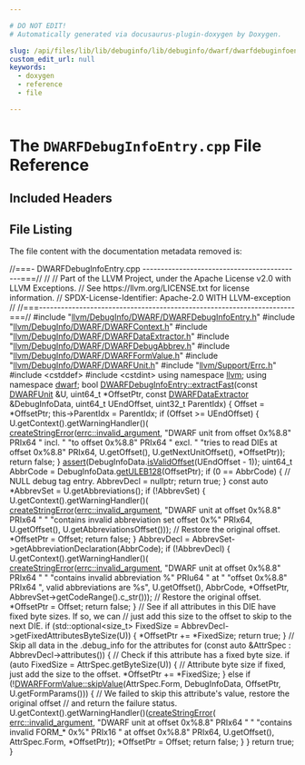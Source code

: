 ```yaml
---

# DO NOT EDIT!
# Automatically generated via docusaurus-plugin-doxygen by Doxygen.

slug: /api/files/lib/lib/debuginfo/lib/debuginfo/dwarf/dwarfdebuginfoentry-cpp
custom_edit_url: null
keywords:
  - doxygen
  - reference
  - file

---
```





# The `DWARFDebugInfoEntry.cpp` File Reference

<DoxygenPage pluginConfig={pluginConfig}>



## Included Headers

<IncludesList>
<IncludesListItem
  filePath="llvm/DebugInfo/DWARF/DWARFDebugInfoEntry.h"
  permalink="/docs/api/files/include/include/llvm/include/llvm/debuginfo/include/llvm/debuginfo/dwarf/dwarfdebuginfoentry-h"
  isLocal="true" />
<IncludesListItem
  filePath="llvm/DebugInfo/DWARF/DWARFContext.h"
  permalink="/docs/api/files/include/include/llvm/include/llvm/debuginfo/include/llvm/debuginfo/dwarf/dwarfcontext-h"
  isLocal="true" />
<IncludesListItem
  filePath="llvm/DebugInfo/DWARF/DWARFDataExtractor.h"
  permalink="/docs/api/files/include/include/llvm/include/llvm/debuginfo/include/llvm/debuginfo/dwarf/dwarfdataextractor-h"
  isLocal="true" />
<IncludesListItem
  filePath="llvm/DebugInfo/DWARF/DWARFDebugAbbrev.h"
  permalink="/docs/api/files/include/include/llvm/include/llvm/debuginfo/include/llvm/debuginfo/dwarf/dwarfdebugabbrev-h"
  isLocal="true" />
<IncludesListItem
  filePath="llvm/DebugInfo/DWARF/DWARFFormValue.h"
  permalink="/docs/api/files/include/include/llvm/include/llvm/debuginfo/include/llvm/debuginfo/dwarf/dwarfformvalue-h"
  isLocal="true" />
<IncludesListItem
  filePath="llvm/DebugInfo/DWARF/DWARFUnit.h"
  permalink="/docs/api/files/include/include/llvm/include/llvm/debuginfo/include/llvm/debuginfo/dwarf/dwarfunit-h"
  isLocal="true" />
<IncludesListItem
  filePath="llvm/Support/Errc.h"
  permalink="/docs/api/files/include/include/llvm/include/llvm/support/errc-h"
  isLocal="true" />
<IncludesListItem
  filePath="cstddef"
  permalink=""
  isLocal="false" />
<IncludesListItem
  filePath="cstdint"
  permalink=""
  isLocal="false" />
</IncludesList>


## File Listing

The file content with the documentation metadata removed is:

<ProgramListing>

<Link id="l00001" /><CodeLine lineNumber="1"><span class="doxyHighlightComment">//===- DWARFDebugInfoEntry.cpp --------------------------------------------===//</span></CodeLine>
<Link id="l00002" /><CodeLine lineNumber="2"><span class="doxyHighlightComment">//</span></CodeLine>
<Link id="l00003" /><CodeLine lineNumber="3"><span class="doxyHighlightComment">// Part of the LLVM Project, under the Apache License v2.0 with LLVM Exceptions.</span></CodeLine>
<Link id="l00004" /><CodeLine lineNumber="4"><span class="doxyHighlightComment">// See https://llvm.org/LICENSE.txt for license information.</span></CodeLine>
<Link id="l00005" /><CodeLine lineNumber="5"><span class="doxyHighlightComment">// SPDX-License-Identifier: Apache-2.0 WITH LLVM-exception</span></CodeLine>
<Link id="l00006" /><CodeLine lineNumber="6"><span class="doxyHighlightComment">//</span></CodeLine>
<Link id="l00007" /><CodeLine lineNumber="7"><span class="doxyHighlightComment">//===----------------------------------------------------------------------===//</span></CodeLine>
<Link id="l00008" /><CodeLine lineNumber="8"></CodeLine>
<Link id="l00009" /><CodeLine lineNumber="9"><span class="doxyHighlightPreprocessor">#include &quot;<a href="/docs/api/files/include/include/llvm/include/llvm/debuginfo/include/llvm/debuginfo/dwarf/dwarfdebuginfoentry-h">llvm/DebugInfo/DWARF/DWARFDebugInfoEntry.h</a>&quot;</span></CodeLine>
<Link id="l00010" /><CodeLine lineNumber="10"><span class="doxyHighlightPreprocessor">#include &quot;<a href="/docs/api/files/include/include/llvm/include/llvm/debuginfo/include/llvm/debuginfo/dwarf/dwarfcontext-h">llvm/DebugInfo/DWARF/DWARFContext.h</a>&quot;</span></CodeLine>
<Link id="l00011" /><CodeLine lineNumber="11"><span class="doxyHighlightPreprocessor">#include &quot;<a href="/docs/api/files/include/include/llvm/include/llvm/debuginfo/include/llvm/debuginfo/dwarf/dwarfdataextractor-h">llvm/DebugInfo/DWARF/DWARFDataExtractor.h</a>&quot;</span></CodeLine>
<Link id="l00012" /><CodeLine lineNumber="12"><span class="doxyHighlightPreprocessor">#include &quot;<a href="/docs/api/files/include/include/llvm/include/llvm/debuginfo/include/llvm/debuginfo/dwarf/dwarfdebugabbrev-h">llvm/DebugInfo/DWARF/DWARFDebugAbbrev.h</a>&quot;</span></CodeLine>
<Link id="l00013" /><CodeLine lineNumber="13"><span class="doxyHighlightPreprocessor">#include &quot;<a href="/docs/api/files/include/include/llvm/include/llvm/debuginfo/include/llvm/debuginfo/dwarf/dwarfformvalue-h">llvm/DebugInfo/DWARF/DWARFFormValue.h</a>&quot;</span></CodeLine>
<Link id="l00014" /><CodeLine lineNumber="14"><span class="doxyHighlightPreprocessor">#include &quot;<a href="/docs/api/files/include/include/llvm/include/llvm/debuginfo/include/llvm/debuginfo/dwarf/dwarfunit-h">llvm/DebugInfo/DWARF/DWARFUnit.h</a>&quot;</span></CodeLine>
<Link id="l00015" /><CodeLine lineNumber="15"><span class="doxyHighlightPreprocessor">#include &quot;<a href="/docs/api/files/include/include/llvm/include/llvm/support/errc-h">llvm/Support/Errc.h</a>&quot;</span></CodeLine>
<Link id="l00016" /><CodeLine lineNumber="16"><span class="doxyHighlightPreprocessor">#include &lt;cstddef&gt;</span></CodeLine>
<Link id="l00017" /><CodeLine lineNumber="17"><span class="doxyHighlightPreprocessor">#include &lt;cstdint&gt;</span></CodeLine>
<Link id="l00018" /><CodeLine lineNumber="18"></CodeLine>
<Link id="l00019" /><CodeLine lineNumber="19"><span class="doxyHighlightKeyword">using namespace </span><span class="doxyHighlight"><a href="/docs/api/namespaces/llvm">llvm</a>;</span></CodeLine>
<Link id="l00020" /><CodeLine lineNumber="20"><span class="doxyHighlightKeyword">using namespace </span><span class="doxyHighlight"><a href="/docs/api/namespaces/llvm/dwarf">dwarf</a>;</span></CodeLine>
<Link id="l00021" /><CodeLine lineNumber="21"></CodeLine>
<Link id="l00022" /><CodeLine lineNumber="22" lineLink="/docs/api/classes/llvm/dwarfdebuginfoentry/#a8146aa10694a8fda28757fdd993823d9"><span class="doxyHighlightKeywordType">bool</span><span class="doxyHighlight"> <a href="/docs/api/classes/llvm/dwarfdebuginfoentry/#a8146aa10694a8fda28757fdd993823d9">DWARFDebugInfoEntry::extractFast</a>(</span><span class="doxyHighlightKeyword">const</span><span class="doxyHighlight"> <a href="/docs/api/classes/llvm/dwarfunit-1">DWARFUnit</a> &amp;U, uint64&#95;t &#42;OffsetPtr,</span></CodeLine>
<Link id="l00023" /><CodeLine lineNumber="23"><span class="doxyHighlight">                                      </span><span class="doxyHighlightKeyword">const</span><span class="doxyHighlight"> <a href="/docs/api/classes/llvm/dwarfdataextractor">DWARFDataExtractor</a> &amp;DebugInfoData,</span></CodeLine>
<Link id="l00024" /><CodeLine lineNumber="24"><span class="doxyHighlight">                                      uint64&#95;t UEndOffset, uint32&#95;t ParentIdx) &#123;</span></CodeLine>
<Link id="l00025" /><CodeLine lineNumber="25"><span class="doxyHighlight">  Offset = &#42;OffsetPtr;</span></CodeLine>
<Link id="l00026" /><CodeLine lineNumber="26"><span class="doxyHighlight">  this-&gt;ParentIdx = ParentIdx;</span></CodeLine>
<Link id="l00027" /><CodeLine lineNumber="27"><span class="doxyHighlight">  </span><span class="doxyHighlightKeywordFlow">if</span><span class="doxyHighlight"> (Offset &gt;= UEndOffset) &#123;</span></CodeLine>
<Link id="l00028" /><CodeLine lineNumber="28"><span class="doxyHighlight">    U.getContext().getWarningHandler()(</span></CodeLine>
<Link id="l00029" /><CodeLine lineNumber="29"><span class="doxyHighlight">        <a href="/docs/api/namespaces/llvm/#a4d2fd926089a58d482fb67a362e11bad">createStringError</a>(<a href="/docs/api/namespaces/llvm/#a59739a4f15fb2ec57a6b7fcfe938546bae55d43eabeefe5a8271b4a3c898bd18f">errc::invalid&#95;argument</a>,</span></CodeLine>
<Link id="l00030" /><CodeLine lineNumber="30"><span class="doxyHighlight">                          </span><span class="doxyHighlightStringLiteral">&quot;DWARF unit from offset 0x%8.8&quot;</span><span class="doxyHighlight"> PRIx64 </span><span class="doxyHighlightStringLiteral">&quot; incl. &quot;</span></CodeLine>
<Link id="l00031" /><CodeLine lineNumber="31"><span class="doxyHighlight">                          </span><span class="doxyHighlightStringLiteral">&quot;to offset 0x%8.8&quot;</span><span class="doxyHighlight"> PRIx64 </span><span class="doxyHighlightStringLiteral">&quot; excl. &quot;</span></CodeLine>
<Link id="l00032" /><CodeLine lineNumber="32"><span class="doxyHighlight">                          </span><span class="doxyHighlightStringLiteral">&quot;tries to read DIEs at offset 0x%8.8&quot;</span><span class="doxyHighlight"> PRIx64,</span></CodeLine>
<Link id="l00033" /><CodeLine lineNumber="33"><span class="doxyHighlight">                          U.getOffset(), U.getNextUnitOffset(), &#42;OffsetPtr));</span></CodeLine>
<Link id="l00034" /><CodeLine lineNumber="34"><span class="doxyHighlight">    </span><span class="doxyHighlightKeywordFlow">return</span><span class="doxyHighlight"> </span><span class="doxyHighlightKeyword">false</span><span class="doxyHighlight">;</span></CodeLine>
<Link id="l00035" /><CodeLine lineNumber="35"><span class="doxyHighlight">  &#125;</span></CodeLine>
<Link id="l00036" /><CodeLine lineNumber="36"><span class="doxyHighlight">  <a href="/docs/api/files/lib/lib/target/lib/target/amdgpu/silowercontrolflow-cpp/#a4868c5d81c5ccc98c47aeab6244346a0">assert</a>(DebugInfoData.<a href="/docs/api/classes/llvm/dataextractor/#ad6c780b958be0ededd6a525ce67206bb">isValidOffset</a>(UEndOffset - 1));</span></CodeLine>
<Link id="l00037" /><CodeLine lineNumber="37"><span class="doxyHighlight">  uint64&#95;t AbbrCode = DebugInfoData.<a href="/docs/api/classes/llvm/dataextractor/#a6f2f68613d44758a66e49320fb075a02">getULEB128</a>(OffsetPtr);</span></CodeLine>
<Link id="l00038" /><CodeLine lineNumber="38"><span class="doxyHighlight">  </span><span class="doxyHighlightKeywordFlow">if</span><span class="doxyHighlight"> (0 == AbbrCode) &#123;</span></CodeLine>
<Link id="l00039" /><CodeLine lineNumber="39"><span class="doxyHighlight">    </span><span class="doxyHighlightComment">// NULL debug tag entry.</span></CodeLine>
<Link id="l00040" /><CodeLine lineNumber="40"><span class="doxyHighlight">    AbbrevDecl = </span><span class="doxyHighlightKeyword">nullptr</span><span class="doxyHighlight">;</span></CodeLine>
<Link id="l00041" /><CodeLine lineNumber="41"><span class="doxyHighlight">    </span><span class="doxyHighlightKeywordFlow">return</span><span class="doxyHighlight"> </span><span class="doxyHighlightKeyword">true</span><span class="doxyHighlight">;</span></CodeLine>
<Link id="l00042" /><CodeLine lineNumber="42"><span class="doxyHighlight">  &#125;</span></CodeLine>
<Link id="l00043" /><CodeLine lineNumber="43"><span class="doxyHighlight">  </span><span class="doxyHighlightKeyword">const</span><span class="doxyHighlight"> </span><span class="doxyHighlightKeyword">auto</span><span class="doxyHighlight"> &#42;AbbrevSet = U.getAbbreviations();</span></CodeLine>
<Link id="l00044" /><CodeLine lineNumber="44"><span class="doxyHighlight">  </span><span class="doxyHighlightKeywordFlow">if</span><span class="doxyHighlight"> (!AbbrevSet) &#123;</span></CodeLine>
<Link id="l00045" /><CodeLine lineNumber="45"><span class="doxyHighlight">    U.getContext().getWarningHandler()(</span></CodeLine>
<Link id="l00046" /><CodeLine lineNumber="46"><span class="doxyHighlight">        <a href="/docs/api/namespaces/llvm/#a4d2fd926089a58d482fb67a362e11bad">createStringError</a>(<a href="/docs/api/namespaces/llvm/#a59739a4f15fb2ec57a6b7fcfe938546bae55d43eabeefe5a8271b4a3c898bd18f">errc::invalid&#95;argument</a>,</span></CodeLine>
<Link id="l00047" /><CodeLine lineNumber="47"><span class="doxyHighlight">                          </span><span class="doxyHighlightStringLiteral">&quot;DWARF unit at offset 0x%8.8&quot;</span><span class="doxyHighlight"> PRIx64 </span><span class="doxyHighlightStringLiteral">&quot; &quot;</span></CodeLine>
<Link id="l00048" /><CodeLine lineNumber="48"><span class="doxyHighlight">                          </span><span class="doxyHighlightStringLiteral">&quot;contains invalid abbreviation set offset 0x%&quot;</span><span class="doxyHighlight"> PRIx64,</span></CodeLine>
<Link id="l00049" /><CodeLine lineNumber="49"><span class="doxyHighlight">                          U.getOffset(), U.getAbbreviationsOffset()));</span></CodeLine>
<Link id="l00050" /><CodeLine lineNumber="50"><span class="doxyHighlight">    </span><span class="doxyHighlightComment">// Restore the original offset.</span></CodeLine>
<Link id="l00051" /><CodeLine lineNumber="51"><span class="doxyHighlight">    &#42;OffsetPtr = Offset;</span></CodeLine>
<Link id="l00052" /><CodeLine lineNumber="52"><span class="doxyHighlight">    </span><span class="doxyHighlightKeywordFlow">return</span><span class="doxyHighlight"> </span><span class="doxyHighlightKeyword">false</span><span class="doxyHighlight">;</span></CodeLine>
<Link id="l00053" /><CodeLine lineNumber="53"><span class="doxyHighlight">  &#125;</span></CodeLine>
<Link id="l00054" /><CodeLine lineNumber="54"><span class="doxyHighlight">  AbbrevDecl = AbbrevSet-&gt;getAbbreviationDeclaration(AbbrCode);</span></CodeLine>
<Link id="l00055" /><CodeLine lineNumber="55"><span class="doxyHighlight">  </span><span class="doxyHighlightKeywordFlow">if</span><span class="doxyHighlight"> (!AbbrevDecl) &#123;</span></CodeLine>
<Link id="l00056" /><CodeLine lineNumber="56"><span class="doxyHighlight">    U.getContext().getWarningHandler()(</span></CodeLine>
<Link id="l00057" /><CodeLine lineNumber="57"><span class="doxyHighlight">        <a href="/docs/api/namespaces/llvm/#a4d2fd926089a58d482fb67a362e11bad">createStringError</a>(<a href="/docs/api/namespaces/llvm/#a59739a4f15fb2ec57a6b7fcfe938546bae55d43eabeefe5a8271b4a3c898bd18f">errc::invalid&#95;argument</a>,</span></CodeLine>
<Link id="l00058" /><CodeLine lineNumber="58"><span class="doxyHighlight">                          </span><span class="doxyHighlightStringLiteral">&quot;DWARF unit at offset 0x%8.8&quot;</span><span class="doxyHighlight"> PRIx64 </span><span class="doxyHighlightStringLiteral">&quot; &quot;</span></CodeLine>
<Link id="l00059" /><CodeLine lineNumber="59"><span class="doxyHighlight">                          </span><span class="doxyHighlightStringLiteral">&quot;contains invalid abbreviation %&quot;</span><span class="doxyHighlight"> PRIu64 </span><span class="doxyHighlightStringLiteral">&quot; at &quot;</span></CodeLine>
<Link id="l00060" /><CodeLine lineNumber="60"><span class="doxyHighlight">                          </span><span class="doxyHighlightStringLiteral">&quot;offset 0x%8.8&quot;</span><span class="doxyHighlight"> PRIx64 </span><span class="doxyHighlightStringLiteral">&quot;, valid abbreviations are %s&quot;</span><span class="doxyHighlight">,</span></CodeLine>
<Link id="l00061" /><CodeLine lineNumber="61"><span class="doxyHighlight">                          U.getOffset(), AbbrCode, &#42;OffsetPtr,</span></CodeLine>
<Link id="l00062" /><CodeLine lineNumber="62"><span class="doxyHighlight">                          AbbrevSet-&gt;getCodeRange().c&#95;str()));</span></CodeLine>
<Link id="l00063" /><CodeLine lineNumber="63"><span class="doxyHighlight">    </span><span class="doxyHighlightComment">// Restore the original offset.</span></CodeLine>
<Link id="l00064" /><CodeLine lineNumber="64"><span class="doxyHighlight">    &#42;OffsetPtr = Offset;</span></CodeLine>
<Link id="l00065" /><CodeLine lineNumber="65"><span class="doxyHighlight">    </span><span class="doxyHighlightKeywordFlow">return</span><span class="doxyHighlight"> </span><span class="doxyHighlightKeyword">false</span><span class="doxyHighlight">;</span></CodeLine>
<Link id="l00066" /><CodeLine lineNumber="66"><span class="doxyHighlight">  &#125;</span></CodeLine>
<Link id="l00067" /><CodeLine lineNumber="67"><span class="doxyHighlight">  </span><span class="doxyHighlightComment">// See if all attributes in this DIE have fixed byte sizes. If so, we can</span></CodeLine>
<Link id="l00068" /><CodeLine lineNumber="68"><span class="doxyHighlight">  </span><span class="doxyHighlightComment">// just add this size to the offset to skip to the next DIE.</span></CodeLine>
<Link id="l00069" /><CodeLine lineNumber="69"><span class="doxyHighlight">  </span><span class="doxyHighlightKeywordFlow">if</span><span class="doxyHighlight"> (std::optional&lt;size&#95;t&gt; FixedSize =</span></CodeLine>
<Link id="l00070" /><CodeLine lineNumber="70"><span class="doxyHighlight">          AbbrevDecl-&gt;getFixedAttributesByteSize(U)) &#123;</span></CodeLine>
<Link id="l00071" /><CodeLine lineNumber="71"><span class="doxyHighlight">    &#42;OffsetPtr += &#42;FixedSize;</span></CodeLine>
<Link id="l00072" /><CodeLine lineNumber="72"><span class="doxyHighlight">    </span><span class="doxyHighlightKeywordFlow">return</span><span class="doxyHighlight"> </span><span class="doxyHighlightKeyword">true</span><span class="doxyHighlight">;</span></CodeLine>
<Link id="l00073" /><CodeLine lineNumber="73"><span class="doxyHighlight">  &#125;</span></CodeLine>
<Link id="l00074" /><CodeLine lineNumber="74"></CodeLine>
<Link id="l00075" /><CodeLine lineNumber="75"><span class="doxyHighlight">  </span><span class="doxyHighlightComment">// Skip all data in the .debug&#95;info for the attributes</span></CodeLine>
<Link id="l00076" /><CodeLine lineNumber="76"><span class="doxyHighlight">  </span><span class="doxyHighlightKeywordFlow">for</span><span class="doxyHighlight"> (</span><span class="doxyHighlightKeyword">const</span><span class="doxyHighlight"> </span><span class="doxyHighlightKeyword">auto</span><span class="doxyHighlight"> &amp;AttrSpec : AbbrevDecl-&gt;attributes()) &#123;</span></CodeLine>
<Link id="l00077" /><CodeLine lineNumber="77"><span class="doxyHighlight">    </span><span class="doxyHighlightComment">// Check if this attribute has a fixed byte size.</span></CodeLine>
<Link id="l00078" /><CodeLine lineNumber="78"><span class="doxyHighlight">    </span><span class="doxyHighlightKeywordFlow">if</span><span class="doxyHighlight"> (</span><span class="doxyHighlightKeyword">auto</span><span class="doxyHighlight"> FixedSize = AttrSpec.getByteSize(U)) &#123;</span></CodeLine>
<Link id="l00079" /><CodeLine lineNumber="79"><span class="doxyHighlight">      </span><span class="doxyHighlightComment">// Attribute byte size if fixed, just add the size to the offset.</span></CodeLine>
<Link id="l00080" /><CodeLine lineNumber="80"><span class="doxyHighlight">      &#42;OffsetPtr += &#42;FixedSize;</span></CodeLine>
<Link id="l00081" /><CodeLine lineNumber="81"><span class="doxyHighlight">    &#125; </span><span class="doxyHighlightKeywordFlow">else</span><span class="doxyHighlight"> </span><span class="doxyHighlightKeywordFlow">if</span><span class="doxyHighlight"> (!<a href="/docs/api/classes/llvm/dwarfformvalue/#ad16686174287aeb36289484f271d5225">DWARFFormValue::skipValue</a>(AttrSpec.Form, DebugInfoData,</span></CodeLine>
<Link id="l00082" /><CodeLine lineNumber="82"><span class="doxyHighlight">                                          OffsetPtr, U.getFormParams())) &#123;</span></CodeLine>
<Link id="l00083" /><CodeLine lineNumber="83"><span class="doxyHighlight">      </span><span class="doxyHighlightComment">// We failed to skip this attribute&#39;s value, restore the original offset</span></CodeLine>
<Link id="l00084" /><CodeLine lineNumber="84"><span class="doxyHighlight">      </span><span class="doxyHighlightComment">// and return the failure status.</span></CodeLine>
<Link id="l00085" /><CodeLine lineNumber="85"><span class="doxyHighlight">      U.getContext().getWarningHandler()(<a href="/docs/api/namespaces/llvm/#a4d2fd926089a58d482fb67a362e11bad">createStringError</a>(</span></CodeLine>
<Link id="l00086" /><CodeLine lineNumber="86"><span class="doxyHighlight">          <a href="/docs/api/namespaces/llvm/#a59739a4f15fb2ec57a6b7fcfe938546bae55d43eabeefe5a8271b4a3c898bd18f">errc::invalid&#95;argument</a>,</span></CodeLine>
<Link id="l00087" /><CodeLine lineNumber="87"><span class="doxyHighlight">          </span><span class="doxyHighlightStringLiteral">&quot;DWARF unit at offset 0x%8.8&quot;</span><span class="doxyHighlight"> PRIx64 </span><span class="doxyHighlightStringLiteral">&quot; &quot;</span></CodeLine>
<Link id="l00088" /><CodeLine lineNumber="88"><span class="doxyHighlight">          </span><span class="doxyHighlightStringLiteral">&quot;contains invalid FORM&#95;&#42; 0x%&quot;</span><span class="doxyHighlight"> PRIx16 </span><span class="doxyHighlightStringLiteral">&quot; at offset 0x%8.8&quot;</span><span class="doxyHighlight"> PRIx64,</span></CodeLine>
<Link id="l00089" /><CodeLine lineNumber="89"><span class="doxyHighlight">          U.getOffset(), AttrSpec.Form, &#42;OffsetPtr));</span></CodeLine>
<Link id="l00090" /><CodeLine lineNumber="90"><span class="doxyHighlight">      &#42;OffsetPtr = Offset;</span></CodeLine>
<Link id="l00091" /><CodeLine lineNumber="91"><span class="doxyHighlight">      </span><span class="doxyHighlightKeywordFlow">return</span><span class="doxyHighlight"> </span><span class="doxyHighlightKeyword">false</span><span class="doxyHighlight">;</span></CodeLine>
<Link id="l00092" /><CodeLine lineNumber="92"><span class="doxyHighlight">    &#125;</span></CodeLine>
<Link id="l00093" /><CodeLine lineNumber="93"><span class="doxyHighlight">  &#125;</span></CodeLine>
<Link id="l00094" /><CodeLine lineNumber="94"><span class="doxyHighlight">  </span><span class="doxyHighlightKeywordFlow">return</span><span class="doxyHighlight"> </span><span class="doxyHighlightKeyword">true</span><span class="doxyHighlight">;</span></CodeLine>
<Link id="l00095" /><CodeLine lineNumber="95"><span class="doxyHighlight">&#125;</span></CodeLine>

</ProgramListing>


</DoxygenPage>
